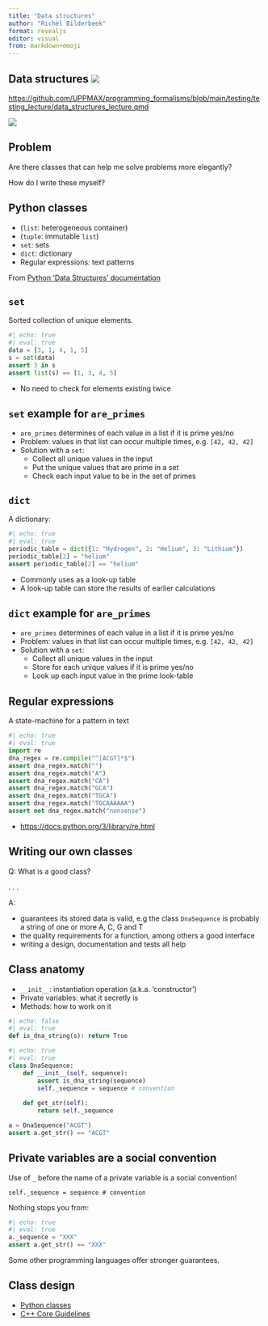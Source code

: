 ```yaml
---
title: "Data structures"
author: "Richèl Bilderbeek"
format: revealjs
editor: visual
from: markdown+emoji
---
```


## Data structures ![](CC-BY-NC-SA.png)

<https://github.com/UPPMAX/programming_formalisms/blob/main/testing/testing_lecture/data_structures_lecture.qmd>

![](programming_formalism_course.png)

## Problem

Are there classes that can help me solve problems more elegantly?

How do I write these myself?

## Python classes

-   (`list`: heterogeneous container)
-   (`tuple`: immutable `list`)
-   `set`: sets
-   `dict`: dictionary
-   Regular expressions: text patterns

From [Python 'Data Structures' documentation](https://docs.python.org/3/tutorial/datastructures.html)

## `set`

Sorted collection of unique elements.

```python
#| echo: true
#| eval: true
data = [3, 1, 4, 1, 5]
s = set(data)
assert 3 in s
assert list(s) == [1, 3, 4, 5]
```

-   No need to check for elements existing twice

## `set` example for `are_primes`

-   `are_primes` determines of each value in a list if it is prime yes/no
-   Problem: values in that list can occur multiple times, e.g. `[42, 42, 42]`
-   Solution with a `set`:
    -   Collect all unique values in the input
    -   Put the unique values that are prime in a set
    -   Check each input value to be in the set of primes

## `dict`

A dictionary:

```python
#| echo: true
#| eval: true
periodic_table = dict({1: "Hydrogen", 2: "Helium", 3: "Lithium"})
periodic_table[2] = "helium"
assert periodic_table[2] == "helium"
```

-   Commonly uses as a look-up table
-   A look-up table can store the results of earlier calculations

## `dict` example for `are_primes`

-   `are_primes` determines of each value in a list if it is prime yes/no
-   Problem: values in that list can occur multiple times, e.g. `[42, 42, 42]`
-   Solution with a `set`:
    -   Collect all unique values in the input
    -   Store for each unique values if it is prime yes/no
    -   Look up each input value in the prime look-table

## Regular expressions

A state-machine for a pattern in text

```python
#| echo: true
#| eval: true
import re
dna_regex = re.compile("^[ACGT]*$")
assert dna_regex.match("")
assert dna_regex.match("A")
assert dna_regex.match("CA")
assert dna_regex.match("GCA")
assert dna_regex.match("TGCA")
assert dna_regex.match("TGCAAAAAA")
assert not dna_regex.match("nonsense")
```

-   <https://docs.python.org/3/library/re.html>

## Writing our own classes

Q: What is a good class?

. . .

A: 

 * guarantees its stored data is valid, 
   e.g the class `DnaSequence` is probably a string of one or more A, C, G and T
 * the quality requirements for a function, 
   among others a good interface
 * writing a design, documentation and tests all help

## Class anatomy

 * `__init__`: instantiation operation (a.k.a. 'constructor')
 * Private variables: what it secretly is
 * Methods: how to work on it

```python
#| echo: false
#| eval: true
def is_dna_string(s): return True
```

```python
#| echo: true
#| eval: true
class DnaSequence:
    def __init__(self, sequence):
        assert is_dna_string(sequence)
        self._sequence = sequence # convention
    
    def get_str(self):
        return self._sequence

a = DnaSequence("ACGT")
assert a.get_str() == "ACGT"
```

## Private variables are a social convention

Use of `_` before the name of a private variable
is a social convention!

```
self._sequence = sequence # convention
```

Nothing stops you from:

```python
#| echo: true
#| eval: true
a._sequence = "XXX"
assert a.get_str() == "XXX"
```

Some other programming languages offer stronger guarantees.

## Class design

 * [Python classes](https://docs.python.org/3/tutorial/classes.html)
 * [C++ Core Guidelines](https://isocpp.github.io/CppCoreGuidelines/CppCoreGuidelines#S-class)
